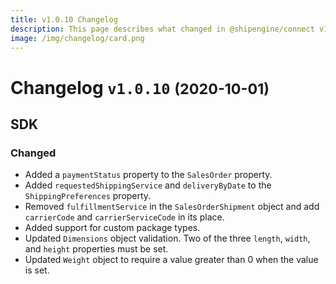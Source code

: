```yaml
---
title: v1.0.10 Changelog
description: This page describes what changed in @shipengine/connect v1.0.10
image: /img/changelog/card.png
---
```


Changelog `v1.0.10` <small>(2020-10-01)</small>
=========================================================

SDK
---------------------------------------
### Changed
- Added a `paymentStatus` property to the `SalesOrder` property.
- Added `requestedShippingService` and `deliveryByDate` to the `ShippingPreferences` property.
- Removed `fulfillmentService` in the `SalesOrderShipment` object and add `carrierCode` and `carrierServiceCode` in its place.
- Added support for custom package types.
- Updated `Dimensions` object validation. Two of the three `length`, `width`, and `height` properties must be set.
- Updated `Weight` object to require a value greater than 0 when the value is set.